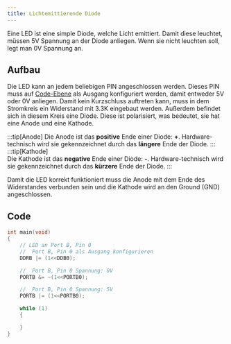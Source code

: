 ```yaml
---
title: Lichtemittierende Diode
---
```


Eine LED ist eine simple Diode, welche Licht emittiert. Damit diese leuchtet, müssen 5V Spannung an der Diode anliegen. Wenn sie nicht leuchten soll, legt man 0V Spannung an.

## Aufbau

Die LED kann an jedem beliebigen PIN angeschlossen werden. Dieses PIN muss auf [Code-Ebene](#code) als Ausgang konfiguriert werden, damit entweder 5V oder 0V anliegen. Damit kein Kurzschluss auftreten kann, muss in dem Stromkreis ein Widerstand mit 3.3K eingebaut werden. Außerdem befindet sich in diesem Kreis eine Diode. Diese ist polarisiert, was bedeutet, sie hat eine Anode und eine Kathode.

:::tip[Anode]
Die Anode ist das **positive** Ende einer Diode: **+**. Hardware-technisch wird sie gekennzeichnet durch das **längere** Ende der Diode.
:::
:::tip[Kathode]  
Die Kathode ist das **negative** Ende einer Diode: **-**. Hardware-technisch wird sie gekennzeichnet durch das **kürzere** Ende der Diode.
:::

Damit die LED korrekt funktioniert muss die Anode mit dem Ende des Widerstandes verbunden sein und die Kathode wird an den Ground (GND) angeschlossen.

## Code

```c
int main(void)
{
    // LED an Port B, Pin 0
    //  Port B, Pin 0 als Ausgang konfigurieren
    DDRB |= (1<<DDB0);

    //  Port B, Pin 0 Spannung: 0V
    PORTB &= ~(1<<PORTB0);

    //  Port B, Pin 0 Spannung: 5V
    PORTB |= (1<<PORTB0);

    while (1)
    {

    }
}
```
